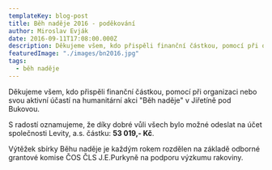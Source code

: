 ```yaml
---
templateKey: blog-post
title: Běh naděje 2016 - poděkování
author: Miroslav Evják
date: 2016-09-11T17:08:00.000Z
description: Děkujeme všem, kdo přispěli finanční částkou, pomocí při organizaci nebo svou aktivní účastí na humanitární akci "Běh naděje" v Jiřetíně pod Bukovou.
featuredImage: "./images/bn2016.jpg"
tags:
  - běh naděje
---
```


Děkujeme všem, kdo přispěli finanční částkou, pomocí při organizaci nebo svou aktivní účastí na humanitární akci "Běh naděje" v Jiřetíně pod Bukovou.

S radostí oznamujeme, že díky dobré vůli všech bylo možné odeslat na účet společnosti Levity, a.s. částku: __53&nbsp;019,- Kč__.

Výtěžek sbírky Běhu naděje je každým rokem rozdělen na základě odborné grantové komise ČOS ČLS J.E.Purkyně na podporu výzkumu rakoviny.